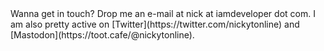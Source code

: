 
<PageLayout title="Contact">
  Wanna get in touch? Drop me an e-mail at nick at iamdeveloper dot com. I am
  also pretty active on [Twitter](https://twitter.com/nickytonline) and
  [Mastodon](https://toot.cafe/@nickytonline).
</PageLayout>

